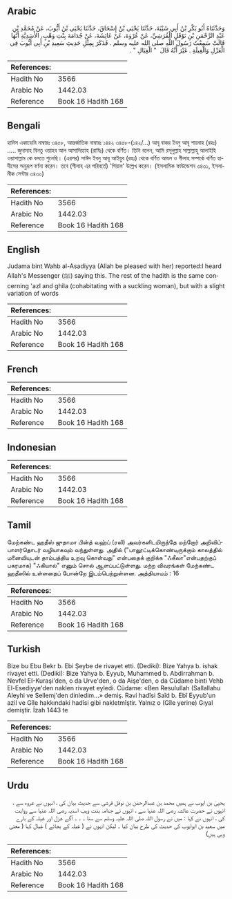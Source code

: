 ## Arabic


<div dir="rtl" lang="ar" style={{fontSize:'larger',backgroundColor:'#f8f9fa',padding:20}}>
وَحَدَّثَنَاهُ أَبُو بَكْرِ بْنُ أَبِي شَيْبَةَ، حَدَّثَنَا يَحْيَى بْنُ إِسْحَاقَ، حَدَّثَنَا يَحْيَى بْنُ أَيُّوبَ، عَنْ مُحَمَّدِ بْنِ عَبْدِ الرَّحْمَنِ بْنِ نَوْفَلٍ الْقُرَشِيِّ، عَنْ عُرْوَةَ، عَنْ عَائِشَةَ، عَنْ جُدَامَةَ بِنْتِ وَهْبٍ، الأَسَدِيَّةِ أَنَّهَا قَالَتْ سَمِعْتُ رَسُولَ اللَّهِ صلى الله عليه وسلم ‏.‏ فَذَكَرَ بِمِثْلِ حَدِيثِ سَعِيدِ بْنِ أَبِي أَيُّوبَ فِي الْعَزْلِ وَالْغِيلَةِ ‏.‏ غَيْرَ أَنَّهُ قَالَ ‏ "‏ الْغِيَالِ ‏"‏ ‏.‏
</div>
<div style={{backgroundColor:'#f8f9fa',padding:20, marginBottom: 10}}><table> <thead> <tr> <th>References:</th> <th></th> </tr> </thead> <tbody><tr><td>Hadith No</td><td>3566</td></tr><tr><td>Arabic No</td><td>1442.03</td></tr><tr><td>Reference</td><td>Book 16 Hadith 168</td></tr></tbody></table></div>

## Bengali


<div dir="ltr" lang="bn" style={{fontSize:'larger',backgroundColor:'#f8f9fa',padding:20}}>
হাদিস একাডেমি নাম্বারঃ ৩৪৫৮, আন্তর্জাতিক নাম্বারঃ ১৪৪২ ৩৪৫৮-(১৪২/...) আবূ বাকর ইবনু আবূ শায়বাহ (রহঃ) ..... জুদামাহ বিনতু ওয়াহব আল আসাদিয়্যাহ (রাযিঃ) থেকে বর্ণিত। তিনি বলেন, আমি রসূলুল্লাহ সাল্লাল্লাহু আলাইহি ওয়াসাল্লাম কে বলতে শুনেছি। (এরপর) সাঈদ ইবনু আবূ আইয়ুব (রহঃ) থেকে বর্ণিত আযল ও গীলাহ সম্পর্কে বর্ণিত হাদীসের অনুরূপ বর্ণনা করেন। তবে (গীলাহ এর পরিবর্তে) 'গিয়াল' উল্লেখ করেন। (ইসলামিক ফাউন্ডেশন ৩৪৩১, ইসলামীক সেন্টার ৩৪৩০)
</div>
<div style={{backgroundColor:'#f8f9fa',padding:20, marginBottom: 10}}><table> <thead> <tr> <th>References:</th> <th></th> </tr> </thead> <tbody><tr><td>Hadith No</td><td>3566</td></tr><tr><td>Arabic No</td><td>1442.03</td></tr><tr><td>Reference</td><td>Book 16 Hadith 168</td></tr></tbody></table></div>

## English


<div dir="ltr" lang="en" style={{fontSize:'larger',backgroundColor:'#f8f9fa',padding:20}}>
Judama bint Wahb al-Asadiyya (Allah be pleased with her) reported:I heard Allah's Messenger (ﷺ) saying this. The rest of the hadith is the same concerning 'azl and ghila (cohabitating with a suckling woman), but with a slight variation of words
</div>
<div style={{backgroundColor:'#f8f9fa',padding:20, marginBottom: 10}}><table> <thead> <tr> <th>References:</th> <th></th> </tr> </thead> <tbody><tr><td>Hadith No</td><td>3566</td></tr><tr><td>Arabic No</td><td>1442.03</td></tr><tr><td>Reference</td><td>Book 16 Hadith 168</td></tr></tbody></table></div>

## French


<div dir="ltr" lang="fr" style={{fontSize:'larger',backgroundColor:'#f8f9fa',padding:20}}>

</div>
<div style={{backgroundColor:'#f8f9fa',padding:20, marginBottom: 10}}><table> <thead> <tr> <th>References:</th> <th></th> </tr> </thead> <tbody><tr><td>Hadith No</td><td>3566</td></tr><tr><td>Arabic No</td><td>1442.03</td></tr><tr><td>Reference</td><td>Book 16 Hadith 168</td></tr></tbody></table></div>

## Indonesian


<div dir="ltr" lang="id" style={{fontSize:'larger',backgroundColor:'#f8f9fa',padding:20}}>

</div>
<div style={{backgroundColor:'#f8f9fa',padding:20, marginBottom: 10}}><table> <thead> <tr> <th>References:</th> <th></th> </tr> </thead> <tbody><tr><td>Hadith No</td><td>3566</td></tr><tr><td>Arabic No</td><td>1442.03</td></tr><tr><td>Reference</td><td>Book 16 Hadith 168</td></tr></tbody></table></div>

## Tamil


<div dir="ltr" lang="ta" style={{fontSize:'larger',backgroundColor:'#f8f9fa',padding:20}}>
மேற்கண்ட ஹதீஸ் ஜுதாமா பின்த் வஹ்ப் (ரலி) அவர்களிடமிருந்தே மற்றோர் அறிவிப்பாளர்தொடர் வழியாகவும் வந்துள்ளது. அதில் ("பாலூட்டிக்கொண்டிருக்கும் காலத்தில் மனைவியுடன் தாம்பத்திய உறவு கொள்வது" என்பதைக் குறிக்க "ஃகீலா"என்பதற்குப் பகரமாக) "ஃகியால்" எனும் சொல் ஆளப்பட்டுள்ளது. மற்ற விவரங்கள் மேற்கண்ட ஹதீஸில் உள்ளதைப் போன்றே இடம்பெற்றுள்ளன. அத்தியாயம் : 16
</div>
<div style={{backgroundColor:'#f8f9fa',padding:20, marginBottom: 10}}><table> <thead> <tr> <th>References:</th> <th></th> </tr> </thead> <tbody><tr><td>Hadith No</td><td>3566</td></tr><tr><td>Arabic No</td><td>1442.03</td></tr><tr><td>Reference</td><td>Book 16 Hadith 168</td></tr></tbody></table></div>

## Turkish


<div dir="ltr" lang="tr" style={{fontSize:'larger',backgroundColor:'#f8f9fa',padding:20}}>
Bize bu Ebu Bekr b. Ebi Şeybe de rivayet etti. (Dediki): Bize Yahya b. ishak rivayet etti. (Dediki): Bize Yahya b. Eyyub, Muhammed b. Abdirrahman b. Nevfel EI-Kuraşi'den, o da Urve'den, o da Aişe'den, o da Cüdame binti Vehb El-Esediyye'den naklen rivayet eyledi. Cüdame: «Ben Resulullah (Sallallahu Aleyhi ve Sellemj'den dinledim...» demiş. Ravi hadîsi Saîd b. Ebî Eyyub'un azil ve Gîle hakkındaki hadîsi gibi nakletmîştir. Yalnız o (Gîle yerine) Gıyal demiştir. İzah 1443 te
</div>
<div style={{backgroundColor:'#f8f9fa',padding:20, marginBottom: 10}}><table> <thead> <tr> <th>References:</th> <th></th> </tr> </thead> <tbody><tr><td>Hadith No</td><td>3566</td></tr><tr><td>Arabic No</td><td>1442.03</td></tr><tr><td>Reference</td><td>Book 16 Hadith 168</td></tr></tbody></table></div>

## Urdu


<div dir="rtl" lang="ur" style={{fontSize:'larger',backgroundColor:'#f8f9fa',padding:20}}>
یحییٰ بن ایوب نے ہمیں محمد بن عبدالرحمٰن بن نوفل قرشی سے حدیث بیان کی ، انہوں نے عروہ سے ، انہوں نے حضرت عائشہ رضی اللہ عنہا سے ، انہوں نے جدامہ بنت وہب اسدیہ رضی اللہ عنہا سے روایت کی ، انہوں نے کہا : میں نے رسول اللہ صلی اللہ علیہ وسلم سے سنا ۔ ۔ ۔ آگے عزل اور غیلہ کے بارے میں سعید بن ابوایوب کی حدیث کی طرح بیان کیا ۔ لیکن انہوں نے ( غیلہ کے بجائے ) غِیال کہا ( معنی وہی ہیں)
</div>
<div style={{backgroundColor:'#f8f9fa',padding:20, marginBottom: 10}}><table> <thead> <tr> <th>References:</th> <th></th> </tr> </thead> <tbody><tr><td>Hadith No</td><td>3566</td></tr><tr><td>Arabic No</td><td>1442.03</td></tr><tr><td>Reference</td><td>Book 16 Hadith 168</td></tr></tbody></table></div>